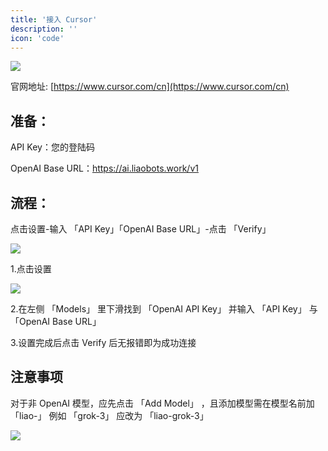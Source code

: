 ```yaml
---
title: '接入 Cursor'
description: ''
icon: 'code'
---
```


<img src="/images/cursor/cursor-icon.jpg" />

官网地址: [https://www.cursor.com/cn](https://www.cursor.com/cn)

## 准备：

API Key：您的登陆码

OpenAI Base URL：https://ai.liaobots.work/v1

## 流程：

点击设置-输入 「API Key」「OpenAI Base URL」-点击 「Verify」

<img src="/images/cursor/step-1.jpg" />

1.点击设置

<img src="/images/cursor/step-2.jpg" />

2.在左侧 「Models」 里下滑找到 「OpenAI API Key」 并输入 「API Key」 与 「OpenAI Base URL」

3.设置完成后点击 Verify 后无报错即为成功连接

## 注意事项

对于非 OpenAI 模型，应先点击 「Add Model」 ，且添加模型需在模型名前加 「liao-」
例如 「grok-3」 应改为 「liao-grok-3」

<img src="/images/cursor/tips.jpg" />